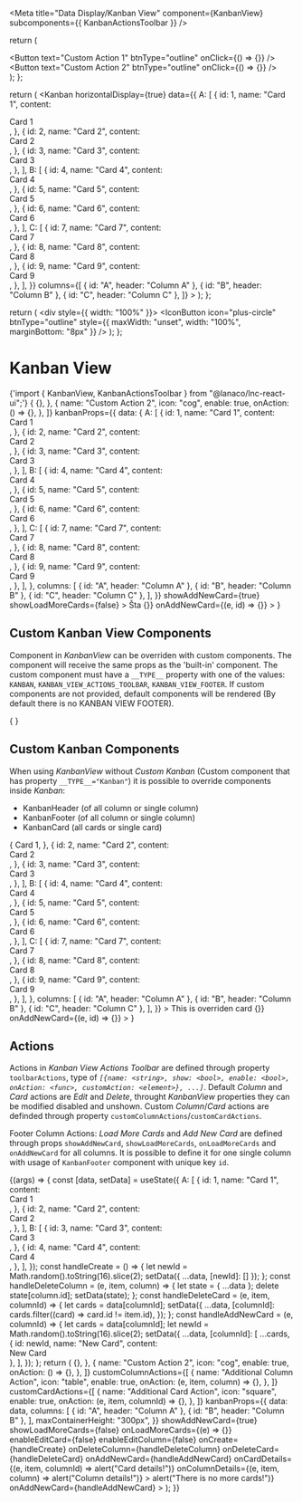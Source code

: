 
<Meta
  title="Data Display/Kanban View"
  component={KanbanView}
  subcomponents={{ KanbanActionsToolbar }}
/>

  return (
    <div className={props?.className}>
      <Button text="Custom Action 1" btnType="outline" onClick={() => {}} />
      &nbsp;
      <Button text="Custom Action 2" btnType="outline" onClick={() => {}} />
    </div>
  );
};

  return (
    <Kanban
      horizontalDisplay={true}
      data={{
        A: [
          {
            id: 1,
            name: "Card 1",
            content: <div>Card 1</div>,
          },
          {
            id: 2,
            name: "Card 2",
            content: <div>Card 2</div>,
          },
          {
            id: 3,
            name: "Card 3",
            content: <div>Card 3</div>,
          },
        ],
        B: [
          {
            id: 4,
            name: "Card 4",
            content: <div>Card 4</div>,
          },
          {
            id: 5,
            name: "Card 5",
            content: <div>Card 5</div>,
          },
          {
            id: 6,
            name: "Card 6",
            content: <div>Card 6</div>,
          },
        ],
        C: [
          {
            id: 7,
            name: "Card 7",
            content: <div>Card 7</div>,
          },
          {
            id: 8,
            name: "Card 8",
            content: <div>Card 8</div>,
          },
          {
            id: 9,
            name: "Card 9",
            content: <div>Card 9</div>,
          },
        ],
      }}
      columns={[
        { id: "A", header: "Column A" },
        { id: "B", header: "Column B" },
        { id: "C", header: "Column C" },
      ]}
    ></Kanban>
  );
};

  return (
    <div style={{ width: "100%" }}>
      <IconButton
        icon="plus-circle"
        btnType="outline"
        style={{ maxWidth: "unset", width: "100%", marginBottom: "8px" }}
      />
    </div>
  );
};

# Kanban View

<SyntaxHighlighter language="jsx" style={nord}>
  {'import { KanbanView, KanbanActionsToolbar } from "@lanaco/lnc-react-ui";'}
</SyntaxHighlighter>

<Canvas>
  <Story name="Default" args={{}}>
    {
      <KanbanView
        toolbarActions={[
          {
            name: "Custom Action 1",
            enable: true,
            onAction: () => {},
          },
          {
            name: "Custom Action 2",
            icon: "cog",
            enable: true,
            onAction: () => {},
          },
        ]}
        kanbanProps={{
          data: {
            A: [
              {
                id: 1,
                name: "Card 1",
                content: <div>Card 1</div>,
              },
              {
                id: 2,
                name: "Card 2",
                content: <div>Card 2</div>,
              },
              {
                id: 3,
                name: "Card 3",
                content: <div>Card 3</div>,
              },
            ],
            B: [
              {
                id: 4,
                name: "Card 4",
                content: <div>Card 4</div>,
              },
              {
                id: 5,
                name: "Card 5",
                content: <div>Card 5</div>,
              },
              {
                id: 6,
                name: "Card 6",
                content: <div>Card 6</div>,
              },
            ],
            C: [
              {
                id: 7,
                name: "Card 7",
                content: <div>Card 7</div>,
              },
              {
                id: 8,
                name: "Card 8",
                content: <div>Card 8</div>,
              },
              {
                id: 9,
                name: "Card 9",
                content: <div>Card 9</div>,
              },
            ],
          },
          columns: [
            { id: "A", header: "Column A" },
            { id: "B", header: "Column B" },
            { id: "C", header: "Column C" },
          ],
        }}
        showAddNewCard={true}
        showLoadMoreCards={false}
      >
        <KanbanCard id={6}>Šta</KanbanCard>
        <KanbanFooter
          id="A"
          showLoadMoreCards={true}
          showAddNewCard={true}
          onLoadMoreCards={(e, id) => {}}
          onAddNewCard={(e, id) => {}}
        ></KanbanFooter>
      </KanbanView>
    }
  </Story>
</Canvas>

<ArgsTable story="Default" />

## Custom Kanban View Components

Component in _KanbanView_ can be overriden with custom components. The component will receive the same props as the 'built-in' component.
The custom component must have a `__TYPE__` property with one of the values: `KANBAN`, `KANBAN_VIEW_ACTIONS_TOOLBAR`, `KANBAN_VIEW_FOOTER`.
If custom components are not provided, default components will be rendered (By default there is no KANBAN VIEW FOOTER).

<Canvas>
  <Story name="Custom Kanban View Components" args={{}}>
    {
      <KanbanView>
        <CustomActionsToolbar __TYPE__="KANBAN_VIEW_ACTIONS_TOOLBAR" />
        <CustomKanban __TYPE__="KANBAN" />
        <CustomFooter __TYPE__="KANBAN_VIEW_FOOTER" />
      </KanbanView>
    }
  </Story>
</Canvas>

## Custom Kanban Components

When using _KanbanView_ without _Custom Kanban_ (Custom component that has property `__TYPE__="Kanban"`) it is possible to override components inside _Kanban_:

- KanbanHeader (of all column or single column)
- KanbanFooter (of all column or single column)
- KanbanCard (all cards or single card)

<Canvas>
  <Story name="Custom Kanban Components" args={{}}>
    {
      <KanbanView
        kanbanProps={{
          data: {
            A: [
              {
                id: 1,
                name: "Card 1",
                content: <div>Card 1</div>,
              },
              {
                id: 2,
                name: "Card 2",
                content: <div>Card 2</div>,
              },
              {
                id: 3,
                name: "Card 3",
                content: <div>Card 3</div>,
              },
            ],
            B: [
              {
                id: 4,
                name: "Card 4",
                content: <div>Card 4</div>,
              },
              {
                id: 5,
                name: "Card 5",
                content: <div>Card 5</div>,
              },
              {
                id: 6,
                name: "Card 6",
                content: <div>Card 6</div>,
              },
            ],
            C: [
              {
                id: 7,
                name: "Card 7",
                content: <div>Card 7</div>,
              },
              {
                id: 8,
                name: "Card 8",
                content: <div>Card 8</div>,
              },
              {
                id: 9,
                name: "Card 9",
                content: <div>Card 9</div>,
              },
            ],
          },
          columns: [
            { id: "A", header: "Column A" },
            { id: "B", header: "Column B" },
            { id: "C", header: "Column C" },
          ],
        }}
      >
        <KanbanCard id={6}>This is overriden card</KanbanCard>
        <KanbanFooter
          id="A"
          showLoadMoreCards={true}
          showAddNewCard={true}
          onLoadMoreCards={(e, id) => {}}
          onAddNewCard={(e, id) => {}}
        ></KanbanFooter>
      </KanbanView>
    }
  </Story>
</Canvas>

## Actions

Actions in _Kanban View Actions Toolbar_ are defined through property `toolbarActions`, type of _`[{name: <string>, show: <bool>, enable: <bool>, onAction: <func>, customAction: <element>}, ...]`_.
Default _Column_ and _Card_ actions are _Edit_ and _Delete_, throught _KanbanView_ properties they can be modified disabled and unshown. Custom _Column_/_Card_ actions are definded through property `customColumnActions`/`customCardActions`.

Footer Column Actions: _Load More Cards_ and _Add New Card_ are defined through props `showAddNewCard`, `showLoadMoreCards`, `onLoadMoreCards` and `onAddNewCard` for all columns.
It is possible to define it for one single column with usage of `KanbanFooter` component with unique key `id`.

<Canvas>
  <Story name="Actions" args={{}}>
    {(args) => {
      const [data, setData] = useState({
        A: [
          {
            id: 1,
            name: "Card 1",
            content: <div>Card 1</div>,
          },
          {
            id: 2,
            name: "Card 2",
            content: <div>Card 2</div>,
          },
        ],
        B: [
          {
            id: 3,
            name: "Card 3",
            content: <div>Card 3</div>,
          },
          {
            id: 4,
            name: "Card 4",
            content: <div>Card 4</div>,
          },
        ],
      });
      const handleCreate = () => {
        let newId = Math.random().toString(16).slice(2);
        setData({ ...data, [newId]: [] });
      };
      const handleDeleteColumn = (e, item, column) => {
        let state = { ...data };
        delete state[column.id];
        setData(state);
      };
      const handleDeleteCard = (e, item, columnId) => {
        let cards = data[columnId];
        setData({
          ...data,
          [columnId]: cards.filter((card) => card.id != item.id),
        });
      };
      const handleAddNewCard = (e, columnId) => {
        let cards = data[columnId];
        let newId = Math.random().toString(16).slice(2);
        setData({
          ...data,
          [columnId]: [
            ...cards,
            { id: newId, name: "New Card", content: <div>New Card</div> },
          ],
        });
      };
      return (
        <KanbanView
          toolbarActions={[
            {
              name: "Custom Action 1",
              icon: "screwdriver",
              enable: true,
              onAction: () => {},
            },
            {
              name: "Custom Action 2",
              icon: "cog",
              enable: true,
              onAction: () => {},
            },
          ]}
          customColumnActions={[
            {
              name: "Additional Column Action",
              icon: "table",
              enable: true,
              onAction: (e, item, column) => {},
            },
          ]}
          customCardActions={[
            {
              name: "Additional Card Action",
              icon: "square",
              enable: true,
              onAction: (e, item, columnId) => {},
            },
          ]}
          kanbanProps={{
            data: data,
            columns: [
              { id: "A", header: "Column A" },
              { id: "B", header: "Column B" },
            ],
            maxContainerHeight: "300px",
          }}
          showAddNewCard={true}
          showLoadMoreCards={false}
          onLoadMoreCards={(e) => {}}
          enableEditCard={false}
          enableEditColumn={false}
          onCreate={handleCreate}
          onDeleteColumn={handleDeleteColumn}
          onDeleteCard={handleDeleteCard}
          onAddNewCard={handleAddNewCard}
          onCardDetails={(e, item, columnId) => alert("Card details!")}
          onColumnDetails={(e, item, column) => alert("Column details!")}
        >
          <KanbanFooter
            id="A"
            showLoadMoreCards={true}
            showAddNewCard={true}
            onLoadMoreCards={(e, columnId) => alert("There is no more cards!")}
            onAddNewCard={handleAddNewCard}
          ></KanbanFooter>
        </KanbanView>
      );
    }}
  </Story>
</Canvas>
